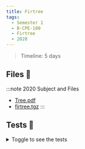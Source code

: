 ```yaml
---
title: Firtree
tags:
  - Semester 1
  - B-CPE-100
  - Firtree
  - 2020
---
```


> Timeline: 5 days

## Files 📂

:::note 2020 Subject and Files
- [Tree.pdf](https://github.com/Studio-17/Epitech-Subjects/raw/main/Semestre_1/B-CPE-100/Firtree/Tree.pdf)
- [firtree.tgz](https://github.com/Studio-17/Epitech-Subjects/raw/main/Semestre_1/B-CPE-100/Firtree/firtree.tgz)
:::

## Tests 🤖

<details>
  <summary>Toggle to see the tests</summary>
  <div>
    <table>
        <thead>
            <tr>
                <th>Summary</th>
                <th>Number of tests</th>
                <th>Details</th>
            </tr>
        </thead>
        <tbody>
            <tr>
            <td rowspan="1">A - Basic tree</td>
            <td rowspan="1">1</td>
            <td>01 - Tree of size 1</td>
        </tr>
        <tr>
            <td rowspan="2">B - Functionality</td>
            <td rowspan="2">2</td>
            <td>01 - Trees of even sizes</td>
        </tr>
        <tr>
            <td>02 - Trees of odd sizes</td>
        </tr>
        <tr>
            <td rowspan="1">C - Error handling</td>
            <td rowspan="1">1</td>
            <td>01 - Trees of invalid sizes</td>
        </tr>
        </tbody>
    </table>
    </div>
</details>
